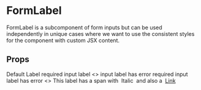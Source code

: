 
<Meta
  title="Components/Form Inputs/Subcomponents/FormLabel"
  component={FormLabel}
  decorators={[withA11y]}
/>

# FormLabel

FormLabel is a subcomponent of form inputs but can be used independently in unique cases
where we want to use the consistent styles for the component with custom JSX content.

## Props
<Props of={FormLabel} />

<Preview>
  <Story name="Default">
    <FormLabel>Default Label</FormLabel>
  </Story>
</Preview>

<Preview>
  <Story name="Required">
    <FormLabel inputId="name" isFieldRequired>required input label</FormLabel>
  </Story>
</Preview>


<Preview>
  <Story name="Error States">
    <>
    <FormLabel inputId="name" hasError>input label has error</FormLabel>
    <FormLabel inputId="name" hasError isFieldRequired>required input label has error</FormLabel>
    </>
  </Story>
</Preview>

<Preview>
  <Story name="More than just text">
    <>
    <FormLabel inputId="name">
      This label has a span with
      <span style={{ fontStyle: 'italic' }}>&nbsp;Italic&nbsp;</span>
      and also a&nbsp;
      <a href="https://palmetto.com" target="_blank">Link</a>
    </FormLabel>
    </>
  </Story>
</Preview>